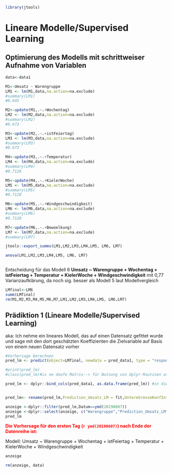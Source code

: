 

```r
library(jtools)
```


# Lineare Modelle/Supervised Learning

## Optimierung des Modells mit schrittweiser Aufnahme von Variablen

```r
data<-data1

M1<-Umsatz ~ Warengruppe
LM1 <- lm(M1,data,na.action=na.exclude)
#summary(LM1)
#0.645

M2<-update(M1,.~.+Wochentag)
LM2 <- lm(M2,data,na.action=na.exclude)
#summary(LM2)
#0.673

M3<-update(M2,.~.+istFeiertag)
LM3 <- lm(M3,data,na.action=na.exclude)
#summary(LM3)
#0.673

M4<-update(M3,.~.+Temperatur)
LM4 <- lm(M4,data,na.action=na.exclude)
#summary(LM4)
#0.7126

M5<-update(M4,.~.+KielerWoche)
LM5 <- lm(M5,data,na.action=na.exclude)
#summary(LM5)
#0.7128

M6<-update(M5,.~.+Windgeschwindigkeit)
LM6 <- lm(M6,data,na.action=na.exclude)
#summary(LM6)
#0.7128

M7<-update(M6,.~.+Bewoelkung)
LM7 <- lm(M7,data,na.action=na.exclude)
#summary(LM7)

jtools::export_summs(LM1,LM2,LM3,LM4,LM5, LM6, LM7)

anova(LM1,LM2,LM3,LM4,LM5, LM6, LM7)



```

Entscheidung für das Modell 6 **Umsatz ~ Warengruppe + Wochentag + istFeiertag + Temperatur + 
    KielerWoche + Windgeschwindigkeit**   mit 0,77  Varianzaufklärung, da noch sig. besser als  Modell 5 laut Modellvergleich

```r

LMfinal<-LM6
summ(LMfinal)
rm(M1,M2,M3,M4,M5,M6,M7,LM1,LM2,LM3,LM4,LM5, LM6,LM7)
```

## Prädiktion 1 (Lineare Modelle/Supervised Learning)

aka: Ich nehme ein lineares Modell, das auf einen Datensatz gefittet wurde und sage mit den dort geschätzten Koeffizienten die Zielvariable auf Basis von einem neuen Datensatz vorher

```r
#Vorhersage berechnen
pred_lm <- predict(object=LMfinal, newdata = pred_data1, type = "response", interval = "confidence", na.action = na.exclude)

#print(pred_lm)
#class(pred_lm)#is ne doofe Matrix--> für Nutzung von dplyr-Routinen as.data.frame()

pred_lm <- dplyr::bind_cols(pred_data1, as.data.frame(pred_lm)) #in dieser Datei sind "fit" die Umsatz-Prädiktionen für die jeweiligen Datenpunkte, lwr und upr sind die Grenzen der Konfidenzintervalle


pred_lm<- rename(pred_lm,Prediction_Umsatz_LM = fit,UntereGrenzeKonfInt=lwr,ObereGrenzeKonfInt=upr)

anzeige <-dplyr::filter(pred_lm,Datum==ymd(20190607))
anzeige <-dplyr::select(anzeige, c("Warengruppe","Prediction_Umsatz_LM","UntereGrenzeKonfInt","ObereGrenzeKonfInt"))
pred_lm
```

[**Die Vorhersage für den ersten Tag (`r ymd(20190607)`) nach Ende der Datenreihe ist:**]{style="color: red;"}

Modell: Umsatz ~ Warengruppe + Wochentag + istFeiertag + Temperatur + 
    KielerWoche + Windgeschwindigkeit

```r
anzeige

rm(anzeige, data)
```
